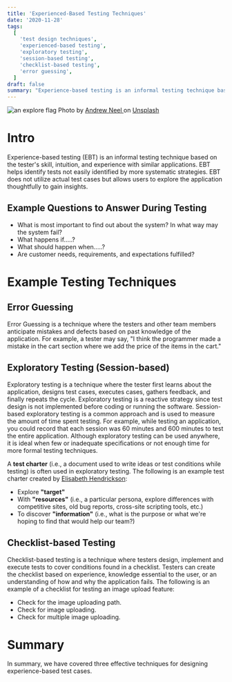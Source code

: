 ```yaml
---
title: 'Experienced-Based Testing Techniques'
date: '2020-11-28'
tags:
  [
    'test design techniques',
    'experienced-based testing',
    'exploratory testing',
    'session-based testing',
    'checklist-based testing',
    'error guessing',
  ]
draft: false
summary: "Experience-based testing is an informal testing technique based on the tester's skill, intuition, and experience with similar applications..."
---
```


<div className="text-center">
  <Image alt="an explore flag" src="/static/images/explore.jpg" width={600} height={434} />
  Photo by <a href="https://unsplash.com/@andrewtneel?utm_source=unsplash&utm_medium=referral&utm_content=creditCopyText">
    Andrew Neel
  </a> on <a href="https://unsplash.com/s/photos/explore?utm_source=unsplash&utm_medium=referral&utm_content=creditCopyText">Unsplash</a>
</div>

# Intro

Experience-based testing (EBT) is an informal testing technique based on the tester's skill, intuition, and experience with similar applications. EBT helps identify tests not easily identified by more systematic strategies. EBT does not utilize actual test cases but allows users to explore the application thoughtfully to gain insights.

## Example Questions to Answer During Testing

- What is most important to find out about the system? In what way may the system fail?
- What happens if.....?
- What should happen when.....?
- Are customer needs, requirements, and expectations fulfilled?

# Example Testing Techniques

## Error Guessing

Error Guessing is a technique where the testers and other team members anticipate mistakes and defects based on past knowledge of the application. For example, a tester may say, "I think the programmer made a mistake in the cart section where we add the price of the items in the cart."

## Exploratory Testing (Session-based)

Exploratory testing is a technique where the tester first learns about the application, designs test cases, executes cases, gathers feedback, and finally repeats the cycle. Exploratory testing is a reactive strategy since test design is not implemented before coding or running the software. Session-based exploratory testing is a common approach and is used to measure the amount of time spent testing. For example, while testing an application, you could record that each session was 60 minutes and 600 minutes to test the entire application. Although exploratory testing can be used anywhere, it is ideal when few or inadequate specifications or not enough time for more formal testing techniques.

A **test charter** (i.e., a document used to write ideas or test conditions while testing) is often used in exploratory testing. The following is an example test charter created by [Elisabeth Hendrickson](https://pragprog.com/titles/ehxta/explore-it/):

- Explore **"target"**
- With **"resources"** (i.e., a particular persona, explore differences with competitive sites, old bug reports, cross-site scripting tools, etc.)
- To discover **"information"** (i.e., what is the purpose or what we're hoping to find that would help our team?)

## Checklist-based Testing

Checklist-based testing is a technique where testers design, implement and execute tests to cover conditions found in a checklist. Testers can create the checklist based on experience, knowledge essential to the user, or an understanding of how and why the application fails. The following is an example of a checklist for testing an image upload feature:

- Check for the image uploading path.
- Check for image uploading.
- Check for multiple image uploading.

# Summary

In summary, we have covered three effective techniques for designing experience-based test cases.
